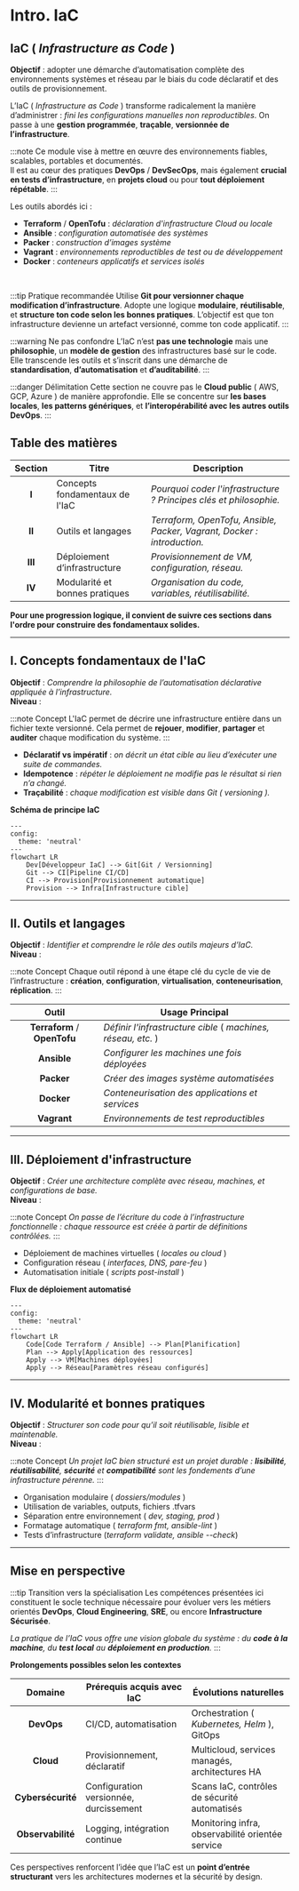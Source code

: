 
# Intro. IaC

## IaC ( _Infrastructure as Code_ )

**Objectif** : adopter une démarche d’automatisation complète des environnements systèmes et réseau par le biais du code déclaratif et des
outils de provisionnement.

L’IaC ( _Infrastructure as Code_ ) transforme radicalement la manière d’administrer : _fini les configurations manuelles non reproductibles_.
On passe à une **gestion programmée**, **traçable**, **versionnée de l’infrastructure**.

:::note
Ce module vise à mettre en œuvre des environnements fiables, scalables, portables et documentés.<br />
Il est au cœur des pratiques **DevOps** / **DevSecOps**, mais également **crucial en tests d’infrastructure**, en **projets cloud** ou pour
**tout déploiement répétable**.
:::

Les outils abordés ici :

-   **Terraform** / **OpenTofu** : _déclaration d'infrastructure Cloud ou locale_
-   **Ansible** : _configuration automatisée des systèmes_
-   **Packer** : _construction d’images système_
-   **Vagrant** : _environnements reproductibles de test ou de développement_
-   **Docker** : _conteneurs applicatifs et services isolés_

<br />

:::tip Pratique recommandée
Utilise **Git pour versionner chaque modification d’infrastructure**. Adopte une logique **modulaire**, **réutilisable**, et **structure ton
code selon les bonnes pratiques**. L’objectif est que ton infrastructure devienne un artefact versionné, comme ton code applicatif.
:::

:::warning Ne pas confondre
L’IaC n’est **pas une technologie** mais une **philosophie**, un **modèle de gestion** des infrastructures basé sur le code. Elle transcende
les outils et s’inscrit dans une démarche de **standardisation**, **d’automatisation** et **d’auditabilité**.
:::

:::danger Délimitation
Cette section ne couvre pas le **Cloud public** ( AWS, GCP, Azure ) de manière approfondie. Elle se concentre sur **les bases locales**,
**les patterns génériques**, et **l’interopérabilité avec les autres outils DevOps**.
:::

## Table des matières

| Section | Titre                          | Description                                                             |
| :-----: | ------------------------------ | ----------------------------------------------------------------------- |
|  **I**  | Concepts fondamentaux de l'IaC | _Pourquoi coder l'infrastructure ? Principes clés et philosophie._      |
| **II**  | Outils et langages             | _Terraform, OpenTofu, Ansible, Packer, Vagrant, Docker : introduction._ |
| **III** | Déploiement d’infrastructure   | _Provisionnement de VM, configuration, réseau._                         |
| **IV**  | Modularité et bonnes pratiques | _Organisation du code, variables, réutilisabilité._                     |

**Pour une progression logique, il convient de suivre ces sections dans l'ordre pour construire des fondamentaux solides.**

---

## I. Concepts fondamentaux de l'IaC

**Objectif** : _Comprendre la philosophie de l’automatisation déclarative appliquée à l’infrastructure._<br />
**Niveau** : <Badge niveau="Débutant" />

:::note Concept
L'IaC permet de décrire une infrastructure entière dans un fichier texte versionné. Cela permet de **rejouer**, **modifier**, **partager** et
**auditer** chaque modification du système.
:::

-   **Déclaratif vs impératif** : _on décrit un état cible au lieu d’exécuter une suite de commandes._
-   **Idempotence** : _répéter le déploiement ne modifie pas le résultat si rien n’a changé._
-   **Traçabilité** : _chaque modification est visible dans Git ( versioning )._

**Schéma de principe IaC**

```mermaid
---
config:
  theme: 'neutral'
---
flowchart LR
    Dev[Développeur IaC] --> Git[Git / Versionning]
    Git --> CI[Pipeline CI/CD]
    CI --> Provision[Provisionnement automatique]
    Provision --> Infra[Infrastructure cible]
```

---

## II. Outils et langages

**Objectif** : _Identifier et comprendre le rôle des outils majeurs d’IaC._<br />
**Niveau** : <Badge niveau="Intermédiaire" />

:::note Concept
Chaque outil répond à une étape clé du cycle de vie de l’infrastructure : **création**, **configuration**, **virtualisation**,
**conteneurisation**, **réplication**.
:::

|            Outil             | Usage Principal                                               |
| :--------------------------: | ------------------------------------------------------------- |
| **Terraform** / **OpenTofu** | _Définir l'infrastructure cible_ ( _machines, réseau, etc._ ) |
|         **Ansible**          | _Configurer les machines une fois déployées_                  |
|          **Packer**          | _Créer des images système automatisées_                       |
|          **Docker**          | _Conteneurisation des applications et services_               |
|         **Vagrant**          | _Environnements de test reproductibles_                       |

---

## III. Déploiement d'infrastructure

**Objectif** : _Créer une architecture complète avec réseau, machines, et configurations de base._<br />
**Niveau** : <Badge niveau="Intermédiaire" />

:::note Concept
_On passe de l’écriture du code à l’infrastructure fonctionnelle : chaque ressource est créée à partir de définitions contrôlées._
:::

-   Déploiement de machines virtuelles ( _locales ou cloud_ )
-   Configuration réseau ( _interfaces, DNS, pare-feu_ )
-   Automatisation initiale ( _scripts post-install_ )

**Flux de déploiement automatisé**

```mermaid
---
config:
  theme: 'neutral'
---
flowchart LR
    Code[Code Terraform / Ansible] --> Plan[Planification]
    Plan --> Apply[Application des ressources]
    Apply --> VM[Machines déployées]
    Apply --> Réseau[Paramètres réseau configurés]
```

---

## IV. Modularité et bonnes pratiques

**Objectif** : _Structurer son code pour qu’il soit réutilisable, lisible et maintenable._<br />
**Niveau** : <Badge niveau="Débutant" />

:::note Concept
_Un projet IaC bien structuré est un projet durable : **lisibilité**, **réutilisabilité**, **sécurité** et **compatibilité**
sont les fondements d’une infrastructure pérenne._
:::

-   Organisation modulaire ( _dossiers/modules_ )
-   Utilisation de variables, outputs, fichiers .tfvars
-   Séparation entre environnement ( _dev, staging, prod_ )
-   Formatage automatique ( _terraform fmt, ansible-lint_ )
-   Tests d’infrastructure (_terraform validate, ansible --check_)

---

## Mise en perspective

:::tip Transition vers la spécialisation
Les compétences présentées ici constituent le socle technique nécessaire pour évoluer vers les métiers orientés
**DevOps**, **Cloud Engineering**, **SRE**, ou encore **Infrastructure Sécurisée**.

_La pratique de l’IaC vous offre une vision globale du système : du **code à la machine**, du **test local** au **déploiement en production**._
:::

**Prolongements possibles selon les contextes**

|      Domaine      | Prérequis acquis avec IaC              | Évolutions naturelles                            |
| :---------------: | -------------------------------------- | ------------------------------------------------ |
|    **DevOps**     | CI/CD, automatisation                  | Orchestration ( _Kubernetes, Helm_ ), GitOps     |
|     **Cloud**     | Provisionnement, déclaratif            | Multicloud, services managés, architectures HA   |
| **Cybersécurité** | Configuration versionnée, durcissement | Scans IaC, contrôles de sécurité automatisés     |
| **Observabilité** | Logging, intégration continue          | Monitoring infra, observabilité orientée service |

Ces perspectives renforcent l’idée que l’IaC est un **point d’entrée structurant** vers les architectures modernes et la sécurité by design.
